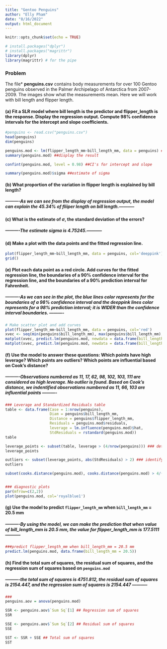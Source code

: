 ```yaml
---
title: "Gentoo Penguins"
author: "Elly Pham"
date: "8/16/2022"
output: html_document
---
```


```r
knitr::opts_chunk$set(echo = TRUE)
```
```r
# install.packages("dplyr")
# install.packages("magrittr")
library(dplyr)
library(magrittr) # for the pipe
```

### Problem 
The file* **penguins.csv** contains body measurements for over 100 Gentoo penguins observed in the Palmer Archipelago of Antarctica from 2007-2009.  The images show what the measurements mean.  Here we will work with bill length and flipper length.  

#### (a) Fit a SLR model where bill length is the predictor and flipper_length is the response. Display the regression output.  Compute 98\% confidence intervals for the intercept and slope coefficients. 

```r
#penguins <- read.csv("penguins.csv")
head(penguins)
dim(penguins)

penguins.mod <- lm(flipper_length_mm~bill_length_mm, data = penguins) ##fit the model
summary(penguins.mod) ##display the result

confint(penguins.mod, level = 0.98) ##CI's for intercept and slope

summary(penguins.mod)$sigma ##estimate of sigma
```
#### (b) What proportion of the variation in flipper length is explained by bill length? 

##### ----------As we can see from the display of regression output, the model can explain the 45.34% of fliiper length on bill length.-----------

#### (c) What is the estimate of $\sigma$, the standard deviation of the errors? 

##### ----------The estimate sigma is 4.75245.-----------

#### (d) Make a plot with the data points and the fitted regression line.  

```r
plot(flipper_length_mm~bill_length_mm, data = penguins, col='deeppink'); abline(penguins.mod, col = 'darkblue', lwd = 2)
grid()
```

#### (e) Plot each data point as a red circle. Add curves for the fitted regression line, the boundaries of a 90% confidence interval for the regression line, and the boundaries of a 90% prediction interval for Fahrenheit.

##### ----------As we can see in the plot, the blue lines color represents for the boundaries of a 98% confidence interval and the deeppink lines color represents for a 98% prediction interval; it is WIDER than the confidence interval boundaries. ----------

```r
# Make scatter plot and add curves
plot(flipper_length_mm~bill_length_mm, data = penguins, col='red')
xvec <- seq(min(penguins$bill_length_mm), max(penguins$bill_length_mm), by =  5)
matplot(xvec, predict.lm(penguins.mod, newdata = data.frame(bill_length_mm = xvec), interval = 'conf', level = 0.98), col = c('black', rep('blue',2)), type = 'l', add = T)
matplot(xvec, predict.lm(penguins.mod, newdata = data.frame(bill_length_mm = xvec),  interval = 'pred', level = 0.98), col = c('black', rep('deeppink',2)), type = 'l', add = T)
```

#### (f) Use the model to answer these questions:  Which points have high leverage?  Which points are outliers?  Which points are influential based on Cook's distance?  

##### ----------Observations numbered as 11, 17, 62, 98, 102, 103, 111 are considered as high leverage. No outlier is found. Based on Cook's distance, we indentified observations numbered as 11, 66, 103 are influential points ----------

```r

### Leverage and Standardized Residuals table
table <- data.frame(Case = 1:nrow(penguins), 
                    Diam = penguins$bill_length_mm,
                    Distance = penguins$flipper_length_mm,
                    Residuals = penguins.mod$residuals,
                    leverage = lm.influence(penguins.mod)$hat,
                    StdResiduals = rstandard(penguins.mod))
table

leverage_points <- subset(table, leverage > (4/nrow(penguins))) ### detecting leverage points
leverage_points

outliers <- subset(leverage_points, abs(StdResiduals) > 2) ### identifying outliers
outliers

subset(cooks.distance(penguins.mod), cooks.distance(penguins.mod) > 4/(nrow(penguins)- 2)) ### influential points using Cooks Distance


### diagnostic plots
par(mfrow=c(2,2))
plot(penguins.mod, col='royalblue1')
```

#### (g) Use the model to predict `flipper_length_mm` when `bill_length_mm` = 20.5 mm
##### ----------By using the model, we can make the prediction that when value of bill_length_mm is 20.5 mm, the value for flipper_length_mm  is 177.5111  -----------
```r
###predict flipper_length_mm when bill_length_mm = 20.5 mm
predict.lm(penguins.mod, data.frame(bill_length_mm = 20.5))

```
#### (h) Find the total sum of squares, the residual sum of squares, and the regression sum of squares based on `penguins.mod`
##### ----------the total sum of squares is 4751.812, the residual sum of squares is 2154.447, and the regression sum of squares is 2154.447 -----------

```r
###
penguins.aov = anova(penguins.mod)

SSR <- penguins.aov$`Sum Sq`[1] ## Regression sum of squares
SSR

SSE <- penguins.aov$`Sum Sq`[2] ## Residual sum of squares
SSE

SST <- SSR + SSE ## Total sum of squares
SST

```

